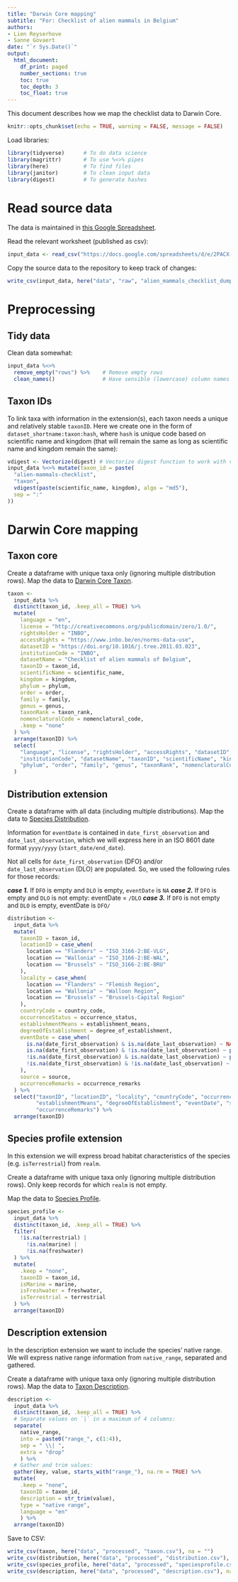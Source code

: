 ```yaml
---
title: "Darwin Core mapping"
subtitle: "For: Checklist of alien mammals in Belgium"
authors:
- Lien Reyserhove
- Sanne Govaert
date: "`r Sys.Date()`"
output:
  html_document:
    df_print: paged
    number_sections: true
    toc: true
    toc_depth: 3
    toc_float: true
---
```


This document describes how we map the checklist data to Darwin Core. 

```r
knitr::opts_chunk$set(echo = TRUE, warning = FALSE, message = FALSE)
```

Load libraries:

```r
library(tidyverse)      # To do data science
library(magrittr)       # To use %<>% pipes
library(here)           # To find files
library(janitor)        # To clean input data
library(digest)         # To generate hashes
```

# Read source data

The data is maintained in [this Google Spreadsheet](https://docs.google.com/spreadsheets/d/1lqGylVY4SL4AuW3mKxEmHYXEFppUMaM-FLplKzAJ2t0/edit#gid=0).

Read the relevant worksheet (published as csv):

```r
input_data <- read_csv("https://docs.google.com/spreadsheets/d/e/2PACX-1vTl8IEk2fProQorMu5xKQPdMXl3OQp-c0f6eBXitv0BiVFZ3JSJCde0PtbFXuETgguf6vK8b43FDX1C/pub?gid=716763849&single=true&output=csv", col_types = cols(.default = "c"))
```

Copy the source data to the repository to keep track of changes:

```r
write_csv(input_data, here("data", "raw", "alien_mammals_checklist_dump.csv"), na = "")
```

# Preprocessing

## Tidy data

Clean data somewhat:

```r
input_data %<>%
  remove_empty("rows") %>%    # Remove empty rows
  clean_names()               # Have sensible (lowercase) column names
```

## Taxon IDs

To link taxa with information in the extension(s), each taxon needs a unique and relatively stable `taxonID`. Here we create one in the form of `dataset_shortname:taxon:hash`, where `hash` is unique code based on scientific name and kingdom (that will remain the same as long as scientific name and kingdom remain the same):

```r
vdigest <- Vectorize(digest) # Vectorize digest function to work with vectors
input_data %<>% mutate(taxon_id = paste(
  "alien-mammals-checklist",
  "taxon",
  vdigest(paste(scientific_name, kingdom), algo = "md5"),
  sep = ":"
))
```

# Darwin Core mapping

## Taxon core

Create a dataframe with unique taxa only (ignoring multiple distribution rows). Map the data to [Darwin Core Taxon](http://rs.gbif.org/core/dwc_taxon_2015-04-24.xml).

```r
taxon <-
  input_data %>%
  distinct(taxon_id, .keep_all = TRUE) %>%
  mutate(
    language = "en",
    license = "http://creativecommons.org/publicdomain/zero/1.0/",
    rightsHolder = "INBO",
    accessRights = "https://www.inbo.be/en/norms-data-use",
    datasetID = "https://doi.org/10.1016/j.tree.2011.03.023",
    institutionCode = "INBO",
    datasetName = "Checklist of alien mammals of Belgium",
    taxonID = taxon_id,
    scientificName = scientific_name,
    kingdom = kingdom,
    phylum = phylum,
    order = order,
    family = family,
    genus = genus,
    taxonRank = taxon_rank,
    nomenclaturalCode = nomenclatural_code,
    .keep = "none"
  ) %>% 
  arrange(taxonID) %>% 
  select(
    "language", "license", "rightsHolder", "accessRights", "datasetID",
    "institutionCode", "datasetName", "taxonID", "scientificName", "kingdom", 
    "phylum", "order", "family", "genus", "taxonRank", "nomenclaturalCode"
  )
```

## Distribution extension

Create a dataframe with all data (including multiple distributions). Map the data to [Species Distribution](http://rs.gbif.org/extension/gbif/1.0/distribution.xml).

Information for `eventDate` is contained in `date_first_observation` and `date_last_observation`, which we will express here in an ISO 8601 date format `yyyy/yyyy` (`start_date/end_date`).

Not all cells for `date_first_observation` (DFO) and/or `date_last_observation` (DLO) are populated. So, we used the following rules for those records: 

***case 1.*** If `DFO` is empty and `DLO` is empty, `eventDate` is `NA` 
***case 2.***  If `DFO` is empty and `DLO` is not empty: eventDate = `/DLO`
***case 3.*** If `DFO` is not empty and `DLO` is empty, eventDate is `DFO/`

```r
distribution <-
  input_data %>%
  mutate(
    taxonID = taxon_id,
    locationID = case_when(
      location == "Flanders" ~ "ISO_3166-2:BE-VLG",
      location == "Wallonia" ~ "ISO_3166-2:BE-WAL",
      location == "Brussels" ~ "ISO_3166-2:BE-BRU"
    ),
    locality = case_when(
      location == "Flanders" ~ "Flemish Region",
      location == "Wallonia" ~ "Walloon Region",
      location == "Brussels" ~ "Brussels-Capital Region"
    ),
    countryCode = country_code,
    occurrenceStatus = occurrence_status,
    establishmentMeans = establishment_means,
    degreeOfEstablishment = degree_of_establishment,
    eventDate = case_when(
      is.na(date_first_observation) & is.na(date_last_observation) ~ NA,
      is.na(date_first_observation) & !is.na(date_last_observation) ~ paste0("/", date_last_observation),
      !is.na(date_first_observation) & is.na(date_last_observation) ~ paste0(date_first_observation, "/"),
      !is.na(date_first_observation) & !is.na(date_last_observation) ~ paste(date_first_observation, date_last_observation, sep = "/")
    ),
    source = source,
    occurrenceRemarks = occurrence_remarks
  ) %>% 
  select("taxonID", "locationID", "locality", "countryCode", "occurrenceStatus",
         "establishmentMeans", "degreeOfEstablishment", "eventDate", "source",
         "occurrenceRemarks") %>% 
  arrange(taxonID)
```

## Species profile extension

In this extension we will express broad habitat characteristics of the species (e.g. `isTerrestrial`) from `realm`.

Create a dataframe with unique taxa only (ignoring multiple distribution rows).
Only keep records for which `realm` is not empty.

Map the data to [Species Profile](http://rs.gbif.org/extension/gbif/1.0/speciesprofile.xml).

```r
species_profile <-
  input_data %>%
  distinct(taxon_id, .keep_all = TRUE) %>% 
  filter(
    !is.na(terrestrial) |
      !is.na(marine) |
      !is.na(freshwater)
  ) %>% 
  mutate(
    .keep = "none",
    taxonID = taxon_id,
    isMarine = marine,
    isFreshwater = freshwater,
    isTerrestrial = terrestrial
  ) %>% 
  arrange(taxonID)
```

## Description extension

In the description extension we want to include the species' native range. We will express native range information from `native_range`, separated and gathered.

Create a dataframe with unique taxa only (ignoring multiple distribution rows). Map the data to [Taxon Description](http://rs.gbif.org/extension/gbif/1.0/description.xml).

```r
description <-
  input_data %>%
  distinct(taxon_id, .keep_all = TRUE) %>%
  # Separate values on `|` in a maximum of 4 columns:
  separate(
    native_range,
    into = paste0("range_", c(1:4)),
    sep = " \\| ",
    extra = "drop"
    ) %>%
  # Gather and trim values:
  gather(key, value, starts_with("range_"), na.rm = TRUE) %>%
  mutate(
    .keep = "none",
    taxonID = taxon_id,
    description = str_trim(value),
    type = "native range",
    language = "en"
    ) %>% 
  arrange(taxonID)
```

Save to CSV:

```r
write_csv(taxon, here("data", "processed", "taxon.csv"), na = "")
write_csv(distribution, here("data", "processed", "distribution.csv"), na = "")
write_csv(species_profile, here("data", "processed", "speciesprofile.csv"), na = "")
write_csv(description, here("data", "processed", "description.csv"), na = "")
```

